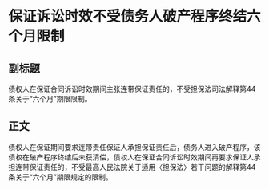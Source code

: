 # 保证诉讼时效不受债务人破产程序终结六个月限制
## 副标题
债权人在保证合同诉讼时效期间主张连带保证责任的，不受担保法司法解释第44条关于“六个月”期限限制。
## 正文
债权人在保证期间要求连带责任保证人承担保证责任后，债务人进入破产程序，该债权在破产程序终结后未获清偿，债权人在保证合同诉讼时效期间再要求保证人承担连带保证责任的，不受最高人民法院关于适用〈担保法〉若干问题的解释第44条关于“六个月”期限规定的限制。